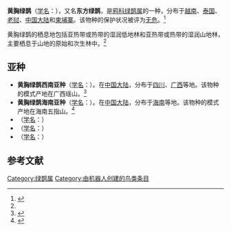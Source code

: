 {{Speciesbox
| name = 黄胸绿鹊
| image = Cissa hypoleucor concolor qtl1.jpg
| status = LC | status_system = IUCN3.1
| status_ref = <ref name=iucn>{{IUCN2006|assessors=[[BirdLife_International|BirdLife International]]|year=2008|id=146616|title=Cissa hypoleuca|downloaded=2009-04-24}}</ref>
| genus = Cissa
| species = hypoleuca
| authority = Salvadori & {{link-en|恩里科·希利尔·吉廖利|Enrico Hillyer Giglioli|Giglioli}}, 1885<ref name='id2864'>{{cite web| url =http://www.bioinfo.cn/db05/BjdwSpecies.php?action=view&id=2864| title =东方绿鹊| work =《中国动物物种编目数据库》| publisher =中国科学院微生物研究所| author =中国科学院动物研究所| accessdate =2009-04-04| deadurl =yes| archiveurl =https://web.archive.org/web/20160305064159/http://www.bioinfo.cn/db05/BjdwSpecies.php?action=view&id=2864| archivedate =2016-03-05}}</ref>
| range_map = 
}}

'''黄胸绿鹊'''（[[学名|学名]]：{{lang|la|''Cissa hypoleuca''}}），又名'''东方绿鹊'''，是[[鸦科|鸦科]][[绿鹊属|绿鹊属]]的一种，分布于[[越南|越南]]、[[泰国|泰国]]、[[老挝|老挝]]、[[中国大陆|中国大陆]]和[[柬埔寨|柬埔寨]]。该物种的保护状况被评为[[无危|无危]]。<ref>{{cite web|url=http://www.birdlife.org/datazone/speciesfactsheet.php?id=5733&m=0|title=Cissa hypoleuca|publisher=[[国际鸟盟|BirdLife.org]]|accessdate=2011-06-27|archive-date=2016-03-04|archive-url=https://web.archive.org/web/20160304235925/http://www.birdlife.org/datazone/speciesfactsheet.php?id=5733&m=0|dead-url=no}}</ref>

黄胸绿鹊的栖息地包括亚热带或热带的湿润低地林和亚热带或热带的湿润山地林，主要栖息于山地的原始和次生林中。<ref name='id2864'/>

== 亚种 ==
*'''黄胸绿鹊西南亚种'''（[[学名|学名]]：{{lang|la|''Cissa hypoleuca jini''}}）。在[[中国大陆|中国大陆]]，分布于[[四川|四川]]、[[广西|广西]]等地。该物种的模式产地在广西瑶山。<ref name='id2865'>{{cite web| url =http://www.bioinfo.cn/db05/BjdwSpecies.php?action=view&id=2865| title =东方绿鹊西南亚种| work =《中国动物物种编目数据库》| publisher =中国科学院微生物研究所| author =中国科学院动物研究所| accessdate =2009-04-04| deadurl =yes| archiveurl =https://web.archive.org/web/20160305020945/http://www.bioinfo.cn/db05/BjdwSpecies.php?action=view&id=2865| archivedate =2016-03-05}}</ref>
*'''黄胸绿鹊海南亚种'''（[[学名|学名]]：{{lang|la|''Cissa hypoleuca katsumatae''}}）。在[[中国大陆|中国大陆]]，分布于[[海南|海南]]等地。该物种的模式产地在海南五指山。<ref name='id2866'>{{cite web| url =http://www.bioinfo.cn/db05/BjdwSpecies.php?action=view&id=2866| title =东方绿鹊海南亚种| work =《中国动物物种编目数据库》| publisher =中国科学院微生物研究所| author =中国科学院动物研究所| accessdate =2009-04-04| deadurl =yes| archiveurl =https://web.archive.org/web/20131203122335/http://www.bioinfo.cn/db05/BjdwSpecies.php?action=view| archivedate =2013-12-03}}</ref>
*（[[学名|学名]]：{{lang|la|''Cissa hypoleuca chauleti''}}）
*（[[学名|学名]]：{{lang|la|''Cissa hypoleuca concolor''}}）
*（[[学名|学名]]：{{lang|la|''Cissa hypoleuca hypoleuca''}}）

== 参考文献 ==
{{commons category|Cissa hypoleuca}}
{{wikispecies|Cissa hypoleuca}}
{{reflist}}
{{Taxonbar|from=Q2317737}}

[[Category:绿鹊属|Category:绿鹊属]]
[[Category:由机器人创建的鸟类条目|Category:由机器人创建的鸟类条目]]